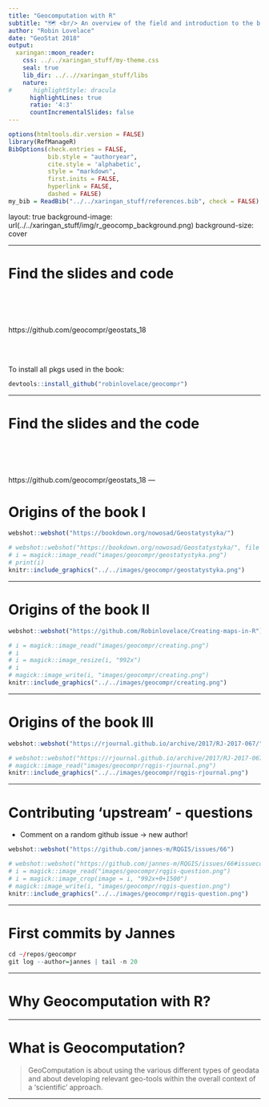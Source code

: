 ```yaml
---
title: "Geocomputation with R"
subtitle: "🗺 <br/> An overview of the field and introduction to the book"
author: "Robin Lovelace"
date: "GeoStat 2018"
output:
  xaringan::moon_reader:
    css: ../../xaringan_stuff/my-theme.css
    seal: true
    lib_dir: ../..//xaringan_stuff/libs
    nature:
#      highlightStyle: dracula
      highlightLines: true
      ratio: '4:3'
      countIncrementalSlides: false
---
```



```r
options(htmltools.dir.version = FALSE)
library(RefManageR)
BibOptions(check.entries = FALSE, 
           bib.style = "authoryear", 
           cite.style = 'alphabetic', 
           style = "markdown",
           first.inits = FALSE,
           hyperlink = FALSE, 
           dashed = FALSE)
my_bib = ReadBib("../../xaringan_stuff/references.bib", check = FALSE)
```


layout: true
background-image: url(../../xaringan_stuff/img/r_geocomp_background.png)
background-size: cover

---

# Find the slides and code
<br>
<br>
<br>
<br>
https://github.com/geocompr/geostats_18

<br>
<br>

To install all pkgs used in the book:

```r
devtools::install_github("robinlovelace/geocompr")
```


---

# Find the slides and the code
<br>
<br>
<br>
<br>
https://github.com/geocompr/geostats_18
---

# Origins of the book I

```r
webshot::webshot("https://bookdown.org/nowosad/Geostatystyka/")
```

```r
# webshot::webshot("https://bookdown.org/nowosad/Geostatystyka/", file = "images/geocompr/geostatystyka.png")
# i = magick::image_read("images/geocompr/geostatystyka.png")
# print(i)
knitr::include_graphics("../../images/geocompr/geostatystyka.png")
```

---

# Origins of the book II

```r
webshot::webshot("https://github.com/Robinlovelace/Creating-maps-in-R")
```

```r
# i = magick::image_read("images/geocompr/creating.png")
# i
# i = magick::image_resize(i, "992x")
# i
# magick::image_write(i, "images/geocompr/creating.png")
knitr::include_graphics("../../images/geocompr/creating.png")
```


---

# Origins of the book III

```r
webshot::webshot("https://rjournal.github.io/archive/2017/RJ-2017-067/")
```

```r
# webshot::webshot("https://rjournal.github.io/archive/2017/RJ-2017-067/", file = "images/geocompr/rqgis-rjournal.png")
# magick::image_read("images/geocompr/rqgis-rjournal.png")
knitr::include_graphics("../../images/geocompr/rqgis-rjournal.png")
```

---

# Contributing 'upstream' - questions

- Comment on a random github issue -> new author!

```r
webshot::webshot("https://github.com/jannes-m/RQGIS/issues/66")
```

```r
# webshot::webshot("https://github.com/jannes-m/RQGIS/issues/66#issuecomment-304788979", file = "images/geocompr/rqgis-question.png")
# i = magick::image_read("images/geocompr/rqgis-question.png")
# i = magick::image_crop(image = i, "992x+0+1500")
# magick::image_write(i, "images/geocompr/rqgis-question.png")
knitr::include_graphics("../../images/geocompr/rqgis-question.png")
```

---

# First commits by Jannes

```r
cd ~/repos/geocompr
git log --author=jannes | tail -n 20
```

<!-- point: Anyone can get involved -->

---

# Why Geocomputation with R?

---

# What is Geocomputation?

> GeoComputation is about using the various different types of geodata and about developing relevant geo-tools within the overall context of a 'scientific' approach.


---



